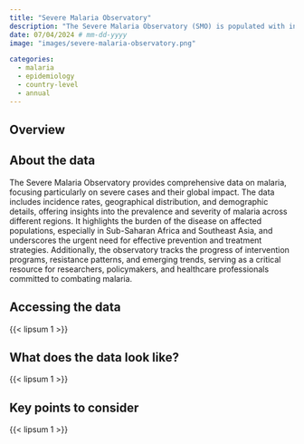 ```yaml
---
title: "Severe Malaria Observatory"
description: "The Severe Malaria Observatory (SMO) is populated with information made available by the global malaria community."
date: 07/04/2024 # mm-dd-yyyy
image: "images/severe-malaria-observatory.png"

categories:
  - malaria
  - epidemiology
  - country-level
  - annual
---
```



::: {.page-tabs .panel-tabset}

## Overview

<h2>About the data</h2>

The Severe Malaria Observatory provides comprehensive data on malaria, focusing particularly on severe cases and their global impact. The data includes incidence rates, geographical distribution, and demographic details, offering insights into the prevalence and severity of malaria across different regions. It highlights the burden of the disease on affected populations, especially in Sub-Saharan Africa and Southeast Asia, and underscores the urgent need for effective prevention and treatment strategies. Additionally, the observatory tracks the progress of intervention programs, resistance patterns, and emerging trends, serving as a critical resource for researchers, policymakers, and healthcare professionals committed to combating malaria.

<h2>Accessing the data</h2>

{{< lipsum 1 >}}

<h2>What does the data look like?</h2>

{{< lipsum 1 >}}

<h2>Key points to consider</h2>

{{< lipsum 1 >}}

:::